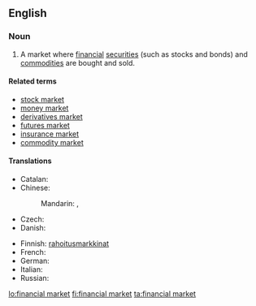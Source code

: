 ==English==
{{wikipedia}}

===Noun===
{{en-noun|s|head=[[financial]] [[market]]}}

# A market where [[financial]] [[securities]] (such as stocks and bonds) and [[commodity|commodities]] are bought and sold.

====Related terms====
* [[stock market]]
* [[money market]]
* [[derivatives market]]
* [[futures market]]
* [[insurance market]]
* [[commodity market]]

====Translations====
{{trans-top|market where financial securities and commodities are bought and sold}}
* Catalan: {{t|ca|mercat financer}}
* Chinese:
*: Mandarin: {{t+|cmn|金融市場}}, {{t+|cmn|金融市场|tr=jīnróng shìchǎng}}
* Czech: {{t|cs|finanční trh|m}}
* Danish: {{t|da|finansmarked|n}}
{{trans-mid}}
* Finnish: [[rahoitus]][[markkina]]t
* French: {{t|fr|marché financier}}
* German: {{t+|de|Finanzmarkt|m}}
* Italian: {{t|it|mercato finanziario|m}}
* Russian: {{t-needed|ru}}
{{trans-bottom}}

[[lo:financial market]]
[[fi:financial market]]
[[ta:financial market]]